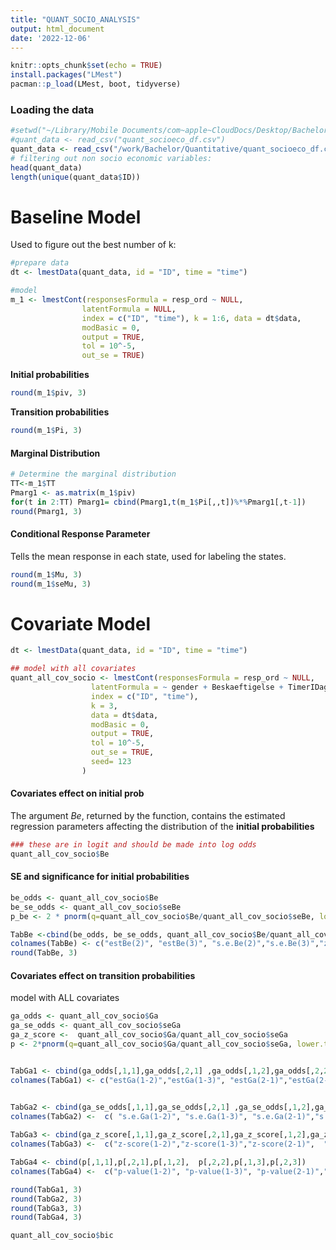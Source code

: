 ```yaml
---
title: "QUANT_SOCIO_ANALYSIS"
output: html_document
date: '2022-12-06'
---
```

```r
knitr::opts_chunk$set(echo = TRUE)
install.packages("LMest")
pacman::p_load(LMest, boot, tidyverse)
```

### Loading the data
````r
#setwd("~/Library/Mobile Documents/com~apple~CloudDocs/Desktop/Bachelor 2022/analysis")
#quant_data <- read_csv("quant_socioeco_df.csv")
quant_data <- read_csv("/work/Bachelor/Quantitative/quant_socioeco_df.csv")
# filtering out non socio economic variables:
head(quant_data)
length(unique(quant_data$ID))
````


# Baseline Model
Used to figure out the best number of k:
```r
#prepare data
dt <- lmestData(quant_data, id = "ID", time = "time")

#model
m_1 <- lmestCont(responsesFormula = resp_ord ~ NULL, 
                latentFormula = NULL,
                index = c("ID", "time"), k = 1:6, data = dt$data, 
                modBasic = 0, 
                output = TRUE, 
                tol = 10^-5, 
                out_se = TRUE)

```

**Initial probabilities**
```r
round(m_1$piv, 3)
```

**Transition probabilities**
```r
round(m_1$Pi, 3)
```

#### **Marginal Distribution** 
```r
# Determine the marginal distribution
TT<-m_1$TT
Pmarg1 <- as.matrix(m_1$piv)
for(t in 2:TT) Pmarg1= cbind(Pmarg1,t(m_1$Pi[,,t])%*%Pmarg1[,t-1])
round(Pmarg1, 3)
```

#### **Conditional Response Parameter**
Tells the mean response in each state, used for labeling the states.
```r
round(m_1$Mu, 3)
round(m_1$seMu, 3)
```




# Covariate Model

```r
dt <- lmestData(quant_data, id = "ID", time = "time")

## model with all covariates
quant_all_cov_socio <- lmestCont(responsesFormula = resp_ord ~ NULL, 
                  latentFormula = ~ gender + Beskaeftigelse + TimerIDagtilbud+ Uddannelse + IUddannelse + Arbejdstimer+ Modersmaal + Pasningsform, 
                  index = c("ID", "time"), 
                  k = 3, 
                  data = dt$data, 
                  modBasic = 0, 
                  output = TRUE, 
                  tol = 10^-5, 
                  out_se = TRUE, 
                  seed= 123
                )


```

#### **Covariates effect on initial prob**
The argument *Be*, returned by the function, contains the estimated regression parameters affecting the distribution of the **initial probabilities**
```r
### these are in logit and should be made into log odds 
quant_all_cov_socio$Be
```

#### **SE and significance for initial probabilities**
```r
be_odds <- quant_all_cov_socio$Be
be_se_odds <- quant_all_cov_socio$seBe
p_be <- 2 * pnorm(q=quant_all_cov_socio$Be/quant_all_cov_socio$seBe, lower.tail = FALSE)

TabBe <-cbind(be_odds, be_se_odds, quant_all_cov_socio$Be/quant_all_cov_socio$seBe, p_be)
colnames(TabBe) <- c("estBe(2)", "estBe(3)", "s.e.Be(2)","s.e.Be(3)","z-score (2)", "z-score (3)", "p-value(2)", "p-value1(3)") 
round(TabBe, 3) 
```


#### **Covariates effect on transition probabilities**
model with ALL covariates
```r
ga_odds <- quant_all_cov_socio$Ga
ga_se_odds <- quant_all_cov_socio$seGa
ga_z_score <-  quant_all_cov_socio$Ga/quant_all_cov_socio$seGa
p <- 2*pnorm(q=quant_all_cov_socio$Ga/quant_all_cov_socio$seGa, lower.tail = FALSE)


TabGa1 <- cbind(ga_odds[,1,1],ga_odds[,2,1] ,ga_odds[,1,2],ga_odds[,2,2], ga_odds[,1,3],ga_odds[,2,3])
colnames(TabGa1) <- c("estGa(1-2)","estGa(1-3)", "estGa(2-1)","estGa(2-3)", "estGa(3-1)", "estGa(3-2)")


TabGa2 <- cbind(ga_se_odds[,1,1],ga_se_odds[,2,1] ,ga_se_odds[,1,2],ga_se_odds[,2,2], ga_se_odds[,1,3],ga_se_odds[,2,3] )
colnames(TabGa2) <-  c( "s.e.Ga(1-2)", "s.e.Ga(1-3)", "s.e.Ga(2-1)","s.e.Ga(2-3)","s.e.Ga(3-1)", "s.e.Ga(3-2)")
  
TabGa3 <- cbind(ga_z_score[,1,1],ga_z_score[,2,1],ga_z_score[,1,2],ga_z_score[,2,2],ga_z_score[,1,3],ga_z_score[,2,3])
colnames(TabGa3) <-  c("z-score(1-2)","z-score(1-3)","z-score(2-1)",  "z-score(2-3)","z-score(3-1)", "z-score(3-2)")

TabGa4 <- cbind(p[,1,1],p[,2,1],p[,1,2],  p[,2,2],p[,1,3],p[,2,3])
colnames(TabGa4) <-  c("p-value(1-2)", "p-value(1-3)", "p-value(2-1)","p-value(2-3)", "p-value(3-1)", "p-value(3-2)")

round(TabGa1, 3)
round(TabGa2, 3)
round(TabGa3, 3)
round(TabGa4, 3)

quant_all_cov_socio$bic


```

